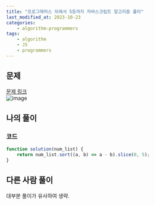 ```yaml
---
title: "프로그래머스 뒤에서 5등까지 자바스크립트 알고리즘 풀이"
last_modified_at: 2023-10-23
categories:
    - algorithm-programmers
tags:
    - algorithm
    - JS
    - programmers
---
```


## 문제
[문제 링크](https://school.programmers.co.kr/learn/courses/30/lessons/181853)  
![image](https://github.com/makepin2r/TIL/assets/39889583/80faaad4-73ec-4815-93ac-e1e14a9c7880)

## 나의 풀이
### 코드
```javascript
function solution(num_list) {
    return num_list.sort((a, b) => a - b).slice(0, 5);
}
```

## 다른 사람 풀이
대부분 풀이가 유사하여 생략.